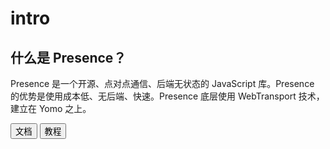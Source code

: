 
# intro

## 什么是 Presence？

Presence 是一个开源、点对点通信、后端无状态的 JavaScript 库。Presence 的优势是使用成本低、无后端、快速。Presence 底层使用 WebTransport 技术，建立在 Yomo 之上。

<Link to="/docs/presence/docs">
<Button>文档</Button>
</Link>

<Link to="/docs/presence/tutorials">
<Button style={{marginLeft: '12px'}}>教程</Button>
</Link>
